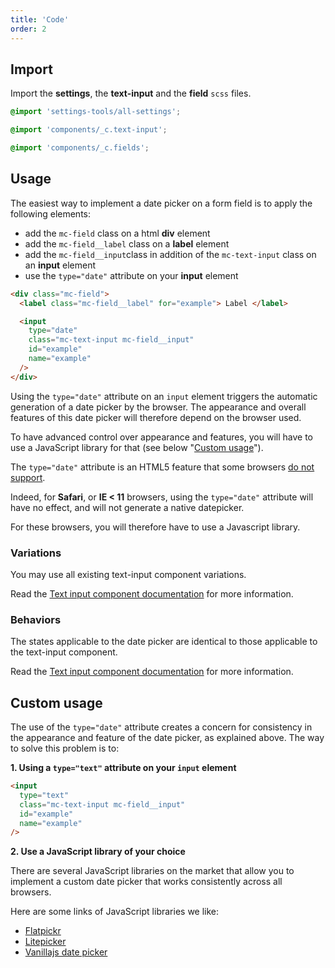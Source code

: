 ```yaml
---
title: 'Code'
order: 2
---
```


## Import

Import the **settings**, the **text-input** and the **field** `scss` files.

```scss
@import 'settings-tools/all-settings';

@import 'components/_c.text-input';

@import 'components/_c.fields';
```

## Usage

The easiest way to implement a date picker on a form field is to apply the following elements:

- add the `mc-field` class on a html **div** element
- add the `mc-field__label` class on a **label** element
- add the `mc-field__input`class in addition of the `mc-text-input` class on an **input** element
- use the `type="date"` attribute on your **input** element

```html
<div class="mc-field">
  <label class="mc-field__label" for="example"> Label </label>

  <input
    type="date"
    class="mc-text-input mc-field__input"
    id="example"
    name="example"
  />
</div>
```

<Highlight type="warning" title="date picker appearance">

Using the `type="date"` attribute on an `input` element triggers the automatic generation of a date picker by the browser. The appearance and overall features of this date picker will therefore depend on the browser used.

To have advanced control over appearance and features, you will have to use a JavaScript library for that (see below "[Custom usage](/Components/Form/Datepicker/code/#custom-usage)").

</Highlight>

<Highlight type="warning" title="Browser support">

The `type="date"` attribute is an HTML5 feature that some browsers [do not support](https://caniuse.com/#feat=input-datetime).

Indeed, for **Safari**, or **IE < 11** browsers, using the `type="date"` attribute will have no effect, and will not generate a native datepicker.

For these browsers, you will therefore have to use a Javascript library.

</Highlight>

<Story id="form-datepicker--default" />

### Variations

You may use all existing text-input component variations.

Read the [Text input component documentation](/Components/Form/TextInput/code/#available-sizes) for more information.

### Behaviors

The states applicable to the date picker are identical to those applicable to the text-input component.

Read the [Text input component documentation](/Components/Form/TextInput/code/#behaviors) for more information.

## Custom usage

The use of the `type="date"` attribute creates a concern for consistency in the appearance and feature of the date picker, as explained above. The way to solve this problem is to:

**1. Using a `type="text"` attribute on your `input` element**

```html
<input
  type="text"
  class="mc-text-input mc-field__input"
  id="example"
  name="example"
/>
```

**2. Use a JavaScript library of your choice**

There are several JavaScript libraries on the market that allow you to implement a custom date picker that works consistently across all browsers.

<Highlight type="tips">

Here are some links of JavaScript libraries we like:

- [Flatpickr](https://github.com/flatpickr/flatpickr)
- [Litepicker](https://github.com/wakirin/Litepicker)
- [Vanillajs date picker](https://github.com/mymth/vanillajs-datepicker)

</Highlight>
